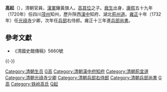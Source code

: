 {{Otheruses|高起|other=同名或類似名的其它條目描述}}

'''高起'''（{{bd|17世纪|？|1748年|catIdx=G高}}），清朝官員，[[漢軍|漢軍]]鑲黃旗人。[[高其位|高其位]]之子。[[廕生|廕生]]出身，[[康熙|康熙]]五十九年（1720年）任四川[[茂州|茂州]]知州，歷升陝西[[漢中府|漢中]]知府、湖北[[荊州道|荊州道]]。[[雍正|雍正]]十年（1732年）任[[光祿寺|光祿寺]]少卿，次年任[[兵部|兵部]]右侍郎。雍正十三年進[[兵部尚書|兵部尚書]]。

==參考文獻==
*《清國史館傳稿》5660號
{{-}}
{{start box}}
{{s-off}}
{{succession box|[[魏廷珍|魏廷珍]]|[[甘汝來|甘汝來]]|[[清朝兵部尚书列表#兵部漢尚書|兵部漢尚書]]|<small>雍正十三年二月庚戌－雍正十三年九月丁酉<br>（1735年3月3日－1735年10月16日）</small>}}
{{end box}}

[[Category:清朝生员|Category:清朝生员]]
[[Category:清朝知州|G高]]
[[Category:清朝漢中府知府|Category:清朝漢中府知府]]
[[Category:清朝荊宜道|Category:清朝荊宜道]]
[[Category:清朝光祿寺少卿|Category:清朝光祿寺少卿]]
[[Category:清朝兵部右侍郎|Category:清朝兵部右侍郎]]
[[Category:清朝兵部尚書|Category:清朝兵部尚書]]
[[Category:鑲黃旗漢軍人|G高]]
[[Category:铁岭高氏|Category:铁岭高氏]]
[[Category:高姓|Q起]]